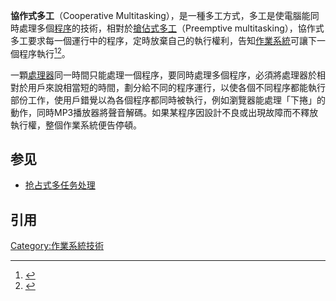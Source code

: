 {{Expand language|1=en|time=2020-08-27T03:17:20+00:00}}
{{noteTA
|G1=IT
}}
'''協作式多工'''（Cooperative Multitasking），是一種多工方式，多工是使電腦能同時處理多個[[電腦程式|程序]]的技術，相對於[[抢占式多任务处理|搶佔式多工]]（Preemptive multitasking），協作式多工要求每一個運行中的程序，定時放棄自己的執行權利，告知[[作業系統|作業系統]]可讓下一個程序執行<ref name="pcmag">{{cite web
 | url = https://www.pcmag.com/encyclopedia/term/48051/non-preemptive-multitasking
 | title = Definition of non-preemptive multitasking
 | accessdate = {{date|2015-08-15|mdy}}
 | website = pcmag.com
 | archive-date = 2019-07-26
 | archive-url = https://web.archive.org/web/20190726232111/https://www.pcmag.com/encyclopedia/term/48051/non-preemptive-multitasking
 | dead-url = no
 }}</ref><ref name="classiccmp">{{cite web
 | url = http://www.classiccmp.org/cini/pdf/HT68K/HT68K%20TCJ30p37.pdf
 | title = Non-Preemptive Multitasking
 | date = {{date|2011-11-05|mdy}}
 | accessdate = {{date|2015-08-15|mdy}}
 | author = Joe Bartel
 | website = classiccmp.org
 | archive-date = 2019-08-19
 | archive-url = https://web.archive.org/web/20190819072905/http://www.classiccmp.org/cini/pdf/HT68K/HT68K%20TCJ30p37.pdf
 | dead-url = no
 }}</ref>。

一顆[[中央处理器|處理器]]同一時間只能處理一個程序，要同時處理多個程序，必須將處理器於相對於用戶來說相當短的時間，劃分給不同的程序運行，以使各個不同程序都能執行部份工作，使用戶錯覺以為各個程序都同時被執行，例如瀏覽器能處理「下捲」的動作，同時MP3播放器將聲音解碼。如果某程序因設計不良或出現故障而不釋放執行權，整個作業系統便告停頓。 

== 参见 ==
* [[抢占式多任务处理|抢占式多任务处理]]

== 引用 ==
{{Reflist}}

[[Category:作業系統技術|Category:作業系統技術]]